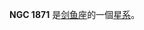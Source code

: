 {{NGCInfoBox|NGCID=NGC 1871|發現者=約翰·弗里德里希·威廉·赫歇爾|發現日期=1834年11月2日|其他編號=ESO 56-SC85|曆元=J2000.0|赤經=5時13分51.8秒
|赤緯=-67°27'10"|星座=剑鱼座|星體=星系|星等=10.1|表面亮度=|藍等=10.2}}

'''NGC 1871''' 是[[剑鱼座|剑鱼座]]的一個[[星系|星系]]。

{{NGCReference|1871}}
{{Catalogs|NGC=1871}}